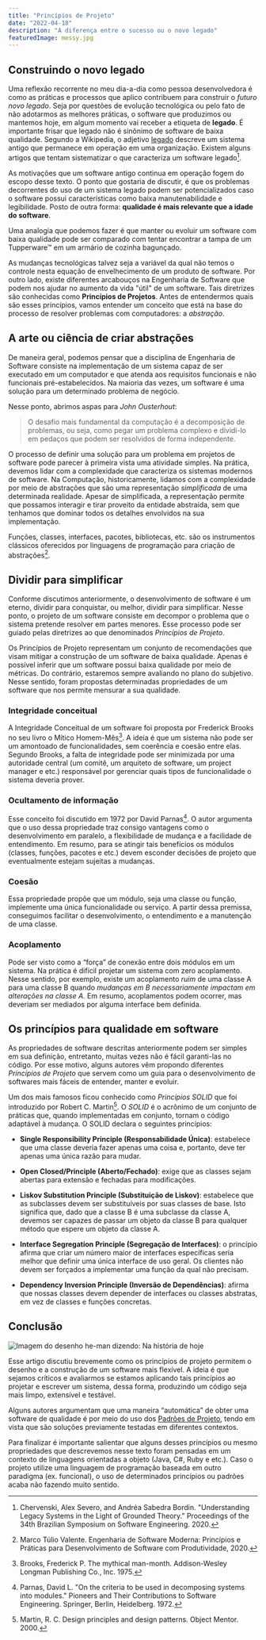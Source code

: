 ```yaml
---
title: "Princípios de Projeto"
date: "2022-04-18"
description: "A diferença entre o sucesso ou o novo legado"
featuredImage: messy.jpg
---
```


## Construindo o novo legado

Uma reflexão recorrente no meu dia-a-dia como pessoa desenvolvedora é como as
práticas e processos que aplico contribuem para construir o _futuro novo
legado_. Seja por questões de evolução tecnológica ou pelo fato de não adotarmos
as melhores práticas, o software que produzimos ou mantemos hoje, em algum
momento vai receber a etiqueta de **legado**. É importante frisar que legado não
é sinônimo de software de baixa qualidade. Segundo a Wikipedia, o adjetivo
[legado](https://pt.wikipedia.org/wiki/Sistema_legado) descreve um sistema
antigo que permanece em operação em uma organização. Existem alguns artigos que
tentam sistematizar o que caracteriza um software legado[^Chervenski,2020].

As motivações que um software antigo continua em operação fogem do escopo desse
texto. O ponto que gostaria de discutir, é que os problemas decorrentes do uso
de um sistema legado podem ser potencializados caso o software possui
características como  baixa manutenabilidade e legibilidade. Posto de outra
forma: **qualidade é mais relevante que a idade do software**.

Uma analogia que podemos fazer é que manter ou evoluir um software com baixa
qualidade pode ser comparado com tentar encontrar a tampa de um Tupperware™ em
um armário de cozinha bagunçado.

As mudanças tecnológicas talvez seja a variável da qual não temos o controle
nesta equação de envelhecimento de um produto de software. Por outro lado,
existe diferentes arcabouços na Engenharia de Software que podem nos ajudar no
aumento da vida "útil" de um software. Tais diretrizes são conhecidas como
**Princípios de Projetos**. Antes de entendermos quais são esses princípios,
vamos entender um conceito que está na base do processo de resolver problemas
com computadores: a _abstração_.

## A arte ou ciência de criar abstrações

De maneira geral, podemos pensar que a disciplina de Engenharia de Software
consiste na implementação de um sistema capaz de ser executado em um computador
e que atenda aos requisitos funcionais e não funcionais pré-estabelecidos. Na
maioria das vezes, um software é uma solução para um determinado problema de
negócio.

Nesse ponto, abrimos aspas para _John Ousterhout_:

> O desafio mais fundamental da computação é a decomposição de problemas, ou
seja, como pegar um problema complexo e dividi-lo em pedaços que podem ser
resolvidos de forma independente.

O processo de definir uma solução para um problema em projetos de software pode
parecer à primeira vista uma atividade simples. Na prática, devemos lidar com a
complexidade que caracteriza os sistemas modernos de software. Na Computação,
historicamente, lidamos com a complexidade por meio de abstrações que são uma
representação _simplificada_ de uma determinada realidade. Apesar de
simplificada, a representação permite que possamos interagir e tirar proveito da
entidade abstraída, sem que tenhamos que dominar todos os detalhes envolvidos na
sua implementação.

Funções, classes, interfaces, pacotes, bibliotecas, etc. são os instrumentos
clássicos oferecidos por linguagens de programação para criação de
abstrações[^Valente,2020].

## Dividir para simplificar

Conforme discutimos anteriormente, o desenvolvimento de software é um eterno,
dividir para conquistar, ou melhor, dividir para simplificar. Nesse ponto, o
projeto de um software consiste em decompor o problema que o sistema pretende
resolver em partes menores. Esse processo pode ser guiado pelas diretrizes ao
que denominados _Princípios de Projeto_.

Os Princípios de Projeto representam um conjunto de recomendações que visam
mitigar a construção de um software de baixa qualidade. Apenas é possível
inferir que um software possui baixa qualidade por meio de métricas. Do
contrário, estaremos sempre avaliando no plano do subjetivo. Nesse sentido,
foram propostas determinadas propriedades de um software que nos permite
mensurar a sua qualidade.

### Integridade conceitual

A Integridade Conceitual de um software foi proposta por Frederick Brooks no seu
livro o Mítico Homem-Mês[^Brooks,1975]. A ideia é que um sistema não pode ser um
amontoado de funcionalidades, sem coerência e coesão entre elas. Segundo Brooks,
a falta de integridade pode ser minimizada por uma autoridade central (um
comitê, um arquiteto de software, um project manager e etc.) responsável por
gerenciar quais tipos de funcionalidade o sistema deveria prover.

### Ocultamento de informação

Esse conceito foi discutido em 1972 por David Parnas[^Parnas,1972]. O autor
argumenta que o uso dessa propriedade traz consigo vantagens como o
desenvolvimento em paralelo, a flexibilidade de mudança e a facilidade de
entendimento. Em resumo, para se atingir tais benefícios os módulos (classes,
funções, pacotes e etc.) devem esconder decisões de projeto que eventualmente
estejam sujeitas a mudanças.

### Coesão

Essa propriedade propõe que um módulo, seja uma classe ou função, implemente uma
única funcionalidade ou serviço. A partir dessa premissa, conseguimos facilitar
o desenvolvimento, o entendimento e a manutenção de uma classe.

### Acoplamento

Pode ser visto como a “força” de conexão entre dois módulos em um sistema. Na
prática é difícil projetar um sistema com zero acoplamento. Nesse sentido, por
exemplo, existe um acoplamento _ruim_ de uma classe A para uma classe B quando
_mudanças em B necessariamente impactam em alterações na classe A_. Em resumo,
acoplamentos podem ocorrer, mas deveriam ser mediados por alguma interface bem
definida.

## Os princípios para qualidade em software

As propriedades de software descritas anteriormente podem ser simples em sua
definição, entretanto, muitas vezes não é fácil garanti-las no código. Por esse
motivo, alguns autores vêm propondo diferentes _Princípios de Projeto_ que
servem como um guia para o desenvolvimento de softwares mais fáceis de entender,
manter e evoluir.

Um dos mais famosos ficou conhecido como _Princípios SOLID_ que foi introduzido
por Robert C. Martin[^Martin,2000]. O _SOLID_ é o acrônimo de um conjunto de
práticas que, quando implementadas em conjunto, tornam o código adaptável à
mudança. O SOLID declara o seguintes princípios:

- **Single Responsibility Principle (Responsabilidade Única)**: estabelece que
uma classe deveria fazer apenas uma coisa e, portanto, deve ter apenas uma única
razão para mudar.

- **Open Closed/Principle (Aberto/Fechado)**: exige que as classes sejam abertas
para extensão e fechadas para modificações.

- **Liskov Substitution Principle (Substituição de Liskov)**: estabelece que as
subclasses devem ser substituíveis por suas classes de base. Isto significa que,
dado que a classe B é uma subclasse da classe A, devemos ser capazes de passar
um objeto da classe B para qualquer método que espere um objeto da classe A.

- **Interface Segregation Principle (Segregação de Interfaces)**: o princípio
afirma que criar um número maior de interfaces específicas seria melhor que
definir uma única interface de uso geral. Os clientes não devem ser forçados a
implementar uma função da qual não precisam.

- **Dependency Inversion Principle (Inversão de Dependências)**: afirma que
nossas classes devem depender de interfaces ou classes abstratas, em vez de
classes e funções concretas.

## Conclusão

![Imagem do desenho he-man dizendo: Na história de hoje](./he-man.jpg)

Esse artigo discutiu brevemente como os princípios de projeto permitem o desenho
e a construção de um software mais flexível. A ideia é que sejamos críticos e
avaliarmos se estamos aplicando tais princípios ao projetar e escrever um
sistema, dessa forma, produzindo um código seja mais limpo, extensível e
testável.

Alguns autores argumentam que uma maneira “automática” de obter uma software de
qualidade é por meio do uso dos [Padrões de
Projeto](https://clementino-notes.netlify.app/blog/design-patterns-101/), tendo
em vista que são soluções previamente testadas em diferentes contextos.

Para finalizar é importante salientar que alguns desses princípios ou mesmo
propriedades que descrevemos nesse texto foram pensadas em um contexto de
linguagens orientadas a objeto (Java, C#, Ruby e etc.). Caso o projeto utilize
uma linguagem de programação baseada em outro paradigma (ex. funcional), o uso
de determinados princípios ou padrões acaba não fazendo muito sentido.

[^Chervenski,2020]:
    Chervenski, Alex Severo, and Andréa Sabedra Bordin. "Understanding Legacy
    Systems in the Light of Grounded Theory." Proceedings of the 34th Brazilian
    Symposium on Software Engineering. 2020.
[^Valente,2020]:
    Marco Túlio Valente. Engenharia de Software Moderna: Princípios e Práticas
    para Desenvolvimento de Software com Produtividade, 2020.
[^Brooks,1975]:
    Brooks, Frederick P. The mythical man-month. Addison-Wesley Longman
    Publishing Co., Inc. 1975.
[^Parnas,1972]:
    Parnas, David L. "On the criteria to be used in decomposing systems into
    modules." Pioneers and Their Contributions to Software Engineering.
    Springer, Berlin, Heidelberg. 1972.
[^Martin,2000]:
    Martin, R. C. Design principles and design patterns. Object Mentor. 2000.

